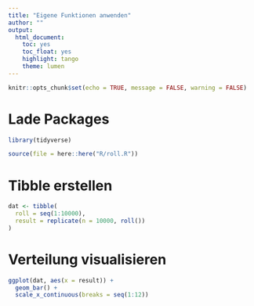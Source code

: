 ```yaml
---
title: "Eigene Funktionen anwenden"
author: ""
output: 
  html_document: 
    toc: yes
    toc_float: yes
    highlight: tango
    theme: lumen
---
```


```r
knitr::opts_chunk$set(echo = TRUE, message = FALSE, warning = FALSE)
```

# Lade Packages

```r

library(tidyverse)

source(file = here::here("R/roll.R"))

```


# Tibble erstellen

```r

dat <- tibble(
  roll = seq(1:10000),
  result = replicate(n = 10000, roll())
)

```

# Verteilung visualisieren

```r

ggplot(dat, aes(x = result)) +
  geom_bar() +
  scale_x_continuous(breaks = seq(1:12)) 
```


